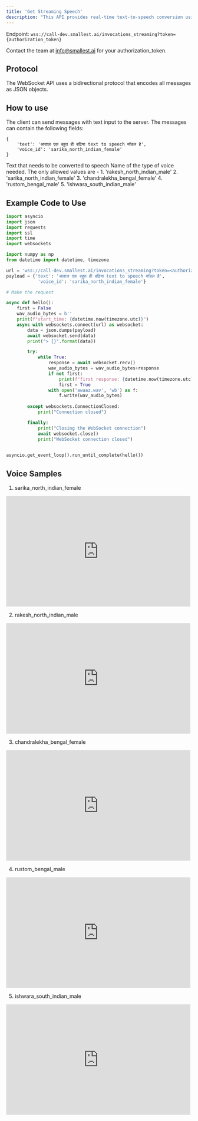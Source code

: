 ```yaml
---
title: 'Get Streaming Speech'
description: "This API provides real-time text-to-speech conversion using WebSockets. This allows you to send a text message and receive audio data back in real-time."
---
```


<Note>Endpoint:
`wss://call-dev.smallest.ai/invocations_streaming?token={authorization_token}`</Note>

<Tip>Contact the team at info@smallest.ai for your authorization_token.</Tip>

## Protocol

The WebSocket API uses a bidirectional protocol that encodes all messages as JSON objects.

## How to use

The client can send messages with text input to the server. The messages can contain the following fields:
```JSON5
{
    'text': 'आवाज़ एक बहुत ही बढ़िया text to speech मॉडल है', 
    'voice_id': 'sarika_north_indian_female'
}
```

<ParamField path="text" type="string">
  Text that needs to be converted to speech
</ParamField>

<ParamField path="voice_id" type="string">
  Name of the type of voice needed. The only allowed values are -
  1. 'rakesh_north_indian_male'
  2. 'sarika_north_indian_female'
  3. 'chandralekha_bengal_female'
  4. 'rustom_bengal_male'
  5. 'ishwara_south_indian_male'
</ParamField>


## Example Code to Use

```python
import asyncio
import json
import requests
import ssl
import time
import websockets

import numpy as np
from datetime import datetime, timezone

url = 'wss://call-dev.smallest.ai/invocations_streaming?token=<authorization_token>'
payload = {'text': 'आवाज़ एक बहुत ही बढ़िया text to speech मॉडल है', 
            'voice_id': 'sarika_north_indian_female'}

# Make the request

async def hello():
    first = False
    wav_audio_bytes = b''
    print(f"start_time: {datetime.now(timezone.utc)}")
    async with websockets.connect(url) as websocket:
        data = json.dumps(payload)
        await websocket.send(data)
        print("> {}".format(data))

        try:
            while True:
                response = await websocket.recv()
                wav_audio_bytes = wav_audio_bytes+response
                if not first:
                    print(f"first response: {datetime.now(timezone.utc)}")
                    first = True
                with open('awaaz.wav', 'wb') as f:
                    f.write(wav_audio_bytes)
                
        except websockets.ConnectionClosed:
            print("Connection closed")

        finally:
            print("Closing the WebSocket connection")
            await websocket.close()
            print("WebSocket connection closed")
        

asyncio.get_event_loop().run_until_complete(hello())
```

## Voice Samples

1. sarika_north_indian_female
<iframe width="500" height="300" src="https://www.youtube.com/embed/tj6IGjw_Wuc?si=SxUDzr_GLgUfwXxk" title="YouTube video player" frameborder="0" allow="accelerometer; autoplay; clipboard-write; encrypted-media; gyroscope; picture-in-picture; web-share" referrerpolicy="strict-origin-when-cross-origin" allowfullscreen></iframe> 

2. rakesh_north_indian_male 
<iframe width="500" height="300" src="https://www.youtube.com/embed/tj6IGjw_Wuc?si=SxUDzr_GLgUfwXxk" title="YouTube video player" frameborder="0" allow="accelerometer; autoplay; clipboard-write; encrypted-media; gyroscope; picture-in-picture; web-share" referrerpolicy="strict-origin-when-cross-origin" allowfullscreen></iframe>

3. chandralekha_bengal_female
<iframe width="500" height="300" src="https://www.youtube.com/embed/SniAeDlVqFc?si=FZ0cHTRM1EBAqFuZ" title="YouTube video player" frameborder="0" allow="accelerometer; autoplay; clipboard-write; encrypted-media; gyroscope; picture-in-picture; web-share" referrerpolicy="strict-origin-when-cross-origin" allowfullscreen></iframe>

4. rustom_bengal_male
<iframe width="500" height="300" src="https://www.youtube.com/embed/Sjra76bsccQ?si=6gYrN2e5a8dAnSSE" title="YouTube video player" frameborder="0" allow="accelerometer; autoplay; clipboard-write; encrypted-media; gyroscope; picture-in-picture; web-share" referrerpolicy="strict-origin-when-cross-origin" allowfullscreen></iframe>

5. ishwara_south_indian_male
<iframe width="500" height="300" src="https://www.youtube.com/embed/694VWepnDeE?si=dpXKVIPgiXZD1Iy2" title="YouTube video player" frameborder="0" allow="accelerometer; autoplay; clipboard-write; encrypted-media; gyroscope; picture-in-picture; web-share" referrerpolicy="strict-origin-when-cross-origin" allowfullscreen></iframe>
